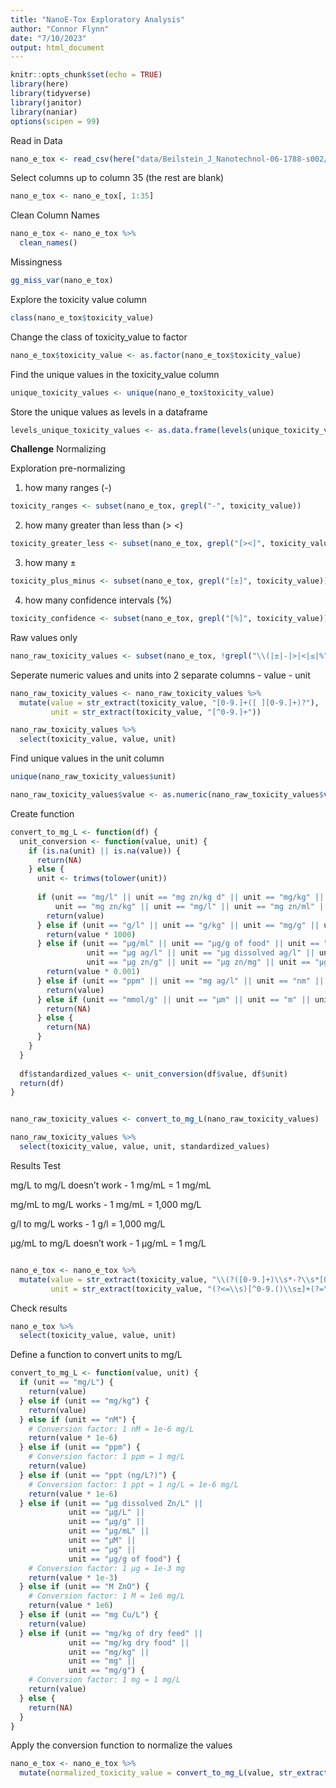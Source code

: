 ```yaml
---
title: "NanoE-Tox Exploratory Analysis"
author: "Connor Flynn"
date: "7/10/2023"
output: html_document
---
```


```r
knitr::opts_chunk$set(echo = TRUE)
library(here)
library(tidyverse)
library(janitor)
library(naniar)
options(scipen = 99)
```

Read in Data

```r
nano_e_tox <- read_csv(here("data/Beilstein_J_Nanotechnol-06-1788-s002/NanoE-Tox-database.csv"))
```

Select columns up to column 35 (the rest are blank)

```r
nano_e_tox <- nano_e_tox[, 1:35]
```

Clean Column Names

```r
nano_e_tox <- nano_e_tox %>% 
  clean_names()
```

Missingness 

```r
gg_miss_var(nano_e_tox)
```


Explore the toxicity value column

```r
class(nano_e_tox$toxicity_value)
```

Change the class of toxicity_value to factor

```r
nano_e_tox$toxicity_value <- as.factor(nano_e_tox$toxicity_value)
```

Find the unique values in the toxicity_value column

```r
unique_toxicity_values <- unique(nano_e_tox$toxicity_value)
```

Store the unique values as levels in a dataframe

```r
levels_unique_toxicity_values <- as.data.frame(levels(unique_toxicity_values))
```




**Challenge** Normalizing

Exploration pre-normalizing 

1. how many ranges (-)

```r
toxicity_ranges <- subset(nano_e_tox, grepl("-", toxicity_value))
```




2. how many greater than less than (> <)

```r
toxicity_greater_less <- subset(nano_e_tox, grepl("[><]", toxicity_value))
```

3. how many ±

```r
toxicity_plus_minus <- subset(nano_e_tox, grepl("[±]", toxicity_value))
```

4. how many confidence intervals (%)

```r
toxicity_confidence <- subset(nano_e_tox, grepl("[%]", toxicity_value))
```

Raw values only 

```r
nano_raw_toxicity_values <- subset(nano_e_tox, !grepl("\\(|±|-|>|<|≤|%", toxicity_value))
```



Seperate numeric values and units into 2 separate columns
- value
- unit


```r
nano_raw_toxicity_values <- nano_raw_toxicity_values %>% 
  mutate(value = str_extract(toxicity_value, "[0-9.]+([ ][0-9.]+)?"),
         unit = str_extract(toxicity_value, "[^0-9.]+"))
```


```r
nano_raw_toxicity_values %>% 
  select(toxicity_value, value, unit)
```

Find unique values in the unit column

```r
unique(nano_raw_toxicity_values$unit)
```

```r
nano_raw_toxicity_values$value <- as.numeric(nano_raw_toxicity_values$value)
```



Create function

```r
convert_to_mg_L <- function(df) {
  unit_conversion <- function(value, unit) {
    if (is.na(unit) || is.na(value)) {
      return(NA)
    } else {
      unit <- trimws(tolower(unit))
      
      if (unit == "mg/l" || unit == "mg zn/kg d" || unit == "mg/kg" || unit == "mg/kg dry food" ||
          unit == "mg zn/kg" || unit == "mg/l" || unit == "mg zn/ml" || unit == "mg/ml") {
        return(value)
      } else if (unit == "g/l" || unit == "g/kg" || unit == "mg/g" || unit == "mg/g dry matter") {
        return(value * 1000)
      } else if (unit == "µg/ml" || unit == "µg/g of food" || unit == "µg/l" || unit == "µg dissolved zn/l" ||
                 unit == "µg ag/l" || unit == "µg dissolved ag/l" || unit == "µg" || unit == "µg/g" ||
                 unit == "µg zn/g" || unit == "µg zn/mg" || unit == "µg zn/ml" || unit == "µg cu/g") {
        return(value * 0.001)
      } else if (unit == "ppm" || unit == "mg ag/l" || unit == "nm" || unit == "nmol/g fresh weight") {
        return(value)
      } else if (unit == "mmol/g" || unit == "µm" || unit == "m" || unit == "molar") {
        return(NA)
      } else {
        return(NA)
      }
    }
  }
  
  df$standardized_values <- unit_conversion(df$value, df$unit)
  return(df)
}



```

```r
nano_raw_toxicity_values <- convert_to_mg_L(nano_raw_toxicity_values)
```


```r
nano_raw_toxicity_values %>% 
  select(toxicity_value, value, unit, standardized_values)
```
Results Test

mg/L to mg/L doesn't work
- 1 mg/mL = 1 mg/mL

mg/mL to mg/L works
- 1 mg/mL = 1,000 mg/L

g/l to mg/L works 
- 1 g/l = 1,000 mg/L

µg/mL to mg/L doesn't work 
- 1 µg/mL = 1 mg/L

```r

```








```r
nano_e_tox <- nano_e_tox %>%
  mutate(value = str_extract(toxicity_value, "\\(?([0-9.]+)\\s*-?\\s*[0-9.]*\\)?|([0-9.]+)\\s*±\\s*[0-9.]+"),
         unit = str_extract(toxicity_value, "(?<=\\s)[^0-9.()\\s±]+(?=\\s|$)"))
```

Check results

```r
nano_e_tox %>% 
  select(toxicity_value, value, unit)
```


Define a function to convert units to mg/L
```r
convert_to_mg_L <- function(value, unit) {
  if (unit == "mg/L") {
    return(value)
  } else if (unit == "mg/kg") {
    return(value)
  } else if (unit == "nM") {
    # Conversion factor: 1 nM = 1e-6 mg/L
    return(value * 1e-6)
  } else if (unit == "ppm") {
    # Conversion factor: 1 ppm = 1 mg/L
    return(value)
  } else if (unit == "ppt (ng/L?)") {
    # Conversion factor: 1 ppt = 1 ng/L = 1e-6 mg/L
    return(value * 1e-6)
  } else if (unit == "µg dissolved Zn/L" ||
             unit == "µg/L" ||
             unit == "µg/g" ||
             unit == "µg/mL" ||
             unit == "µM" ||
             unit == "µg" ||
             unit == "µg/g of food") {
    # Conversion factor: 1 µg = 1e-3 mg
    return(value * 1e-3)
  } else if (unit == "M ZnO") {
    # Conversion factor: 1 M = 1e6 mg/L
    return(value * 1e6)
  } else if (unit == "mg Cu/L") {
    return(value)
  } else if (unit == "mg/kg of dry feed" ||
             unit == "mg/kg dry food" ||
             unit == "mg/kg" ||
             unit == "mg" ||
             unit == "mg/g") {
    # Conversion factor: 1 mg = 1 mg/L
    return(value)
  } else {
    return(NA)
  }
}
```


Apply the conversion function to normalize the values

```r
nano_e_tox <- nano_e_tox %>%
  mutate(normalized_toxicity_value = convert_to_mg_L(value, str_extract(toxicity_value, "[^0-9.]+")))
```







